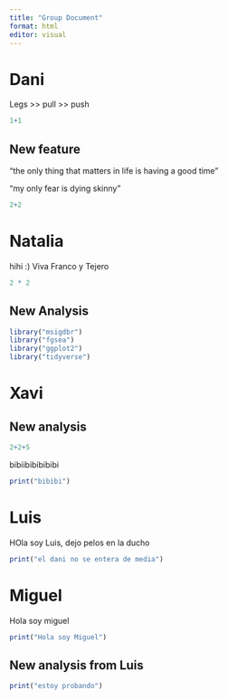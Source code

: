 ```yaml
---
title: "Group Document"
format: html
editor: visual
---
```


# Dani

Legs \>\> pull \>\> push

```r
1+1
```

## New feature

"the only thing that matters in life is having a good time"

"my only fear is dying skinny"

```r
2+2
```

# Natalia

hihi :) Viva Franco y Tejero

```r
2 * 2
```

## New Analysis

```r
library("msigdbr")
library("fgsea")
library("ggplot2")
library("tidyverse")
```

# Xavi

## New analysis

```r
2+2+5
```

bibiibibibibibi

```r
print("bibibi")
```

# Luis

HOla soy Luis, dejo pelos en la ducho

```r
print("el dani no se entera de media")
```

# Miguel

Hola soy miguel

```r
print("Hola soy Miguel")
```

## New analysis from Luis 

```r
print("estoy probando")
```
